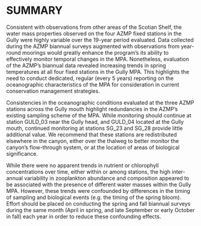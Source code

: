 # SUMMARY {#sec:summary}

Consistent with observations from other areas of the Scotian Shelf, the water mass properties observed on the four AZMP fixed stations in the Gully were highly variable over the 19-year period evaluated. Data collected during the AZMP biannual surveys augmented with observations from year-round moorings would greatly enhance the program’s its ability to effectively monitor temporal changes in the MPA. Nonetheless, evaluation of the AZMP’s biannual data revealed increasing trends in spring temperatures at all four fixed stations in the Gully MPA. This highlights the need to conduct dedicated, regular (every 5 years) reporting on the oceanographic characteristics of the MPA for consideration in current conservation management strategies.

Consistencies in the oceanographic conditions evaluated at the three AZMP stations across the Gully mouth highlight redundancies in the AZMP’s existing sampling scheme of the MPA. While monitoring should continue at station GULD_03 near the Gully head, and GULD_04 located at the Gully mouth, continued monitoring at stations SG_23 and SG_28 provide little additional value. We recommend that these stations are redistributed elsewhere in the canyon, either over the thalweg to better monitor the canyon’s flow-through system, or at the location of areas of biological significance.

While there were no apparent trends in nutrient or chlorophyll concentrations over time, either within or among stations, the high inter-annual variability in zooplankton abundance and composition appeared to be associated with the presence of different water masses within the Gully MPA. However, these trends were confounded by differences in the timing of sampling and biological events (e.g. the timing of the spring bloom). Effort should be placed on conducting the spring and fall biannual surveys during the same month (April in spring, and late September or early October in fall) each year in order to reduce these confounding effects.

\clearpage

